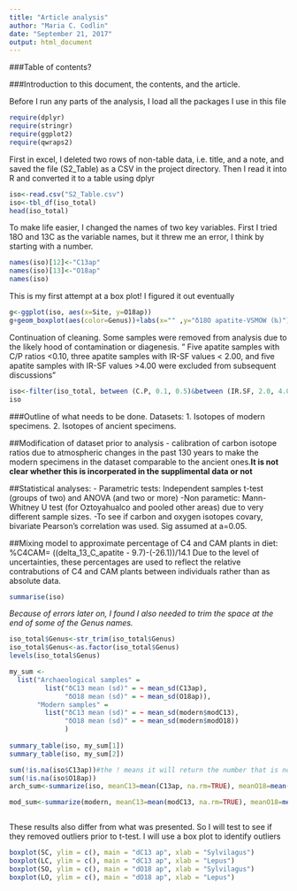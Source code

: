 ```yaml
---
title: "Article analysis"
author: "Maria C. Codlin"
date: "September 21, 2017"
output: html_document
---
```

###Table of contents?

###Introduction to this document, the contents, and the article.


Before I run any parts of the analysis, I load all the packages I use in this file
```r
require(dplyr)
require(stringr)
require(ggplot2)
require(qwraps2)
```
First in excel, I deleted two rows of non-table data, i.e. title, and a note, and saved the file (S2_Table) as a CSV in the project directory. Then I read it into R and converted it to a table using dplyr
```r
iso<-read.csv("S2_Table.csv")
iso<-tbl_df(iso_total)
head(iso_total)
```

To make life easier, I changed the names of two key variables. First I tried 18O and 13C as the variable names, but it threw me an error, I think by starting with a number. 
```r
names(iso)[12]<-"C13ap"
names(iso)[13]<-"O18ap"
names(iso)
```
This is my first attempt at a box plot! I figured it out eventually
```r
g<-ggplot(iso, aes(x=Site, y=O18ap))
g+geom_boxplot(aes(color=Genus))+labs(x="" ,y="δ18O apatite-VSMOW (‰)")
```
Continuation of cleaning. Some samples were removed from analysis due to the likely hood of contamination or diagenesis. " Five apatite samples with C/P ratios <0.10, three apatite samples with IR-SF values < 2.00, and five apatite samples with IR-SF values >4.00 were excluded from subsequent discussions"

```r
iso<-filter(iso_total, between (C.P, 0.1, 0.5)&between (IR.SF, 2.0, 4.0))
iso            
```

###Outline of what needs to be done. 
Datasets: 1. Isotopes of modern specimens. 2. Isotopes of ancient specimens.




##Modification of dataset prior to analysis
- calibration of carbon isotope ratios due to atmospheric changes in the past 130 years to make the modern specimens in the dataset comparable to the ancient ones.**It is not clear whether this is incorperated in the supplimental data or not**  



##Statistical analyses:
- Parametric tests: Independent samples t-test (groups of two) and ANOVA (and two or more)
-Non parametic: Mann-Whitney U test (for Oztoyahualco and pooled other areas) due to very different sample sizes.
-To see if carbon and oxygen isotopes covary, bivariate Pearson's correlation was used. Sig assumed at a=0.05.

##Mixing model to approximate percentage of C4 and CAM plants in diet:
%C4CAM= ((delta_13_C_apatite - 9.7)-(-26.1))/14.1
Due to the level of uncertainties, these percentages are used to reflect the relative contrabutions of C4 and CAM plants between individuals rather than as absolute data. 


```r
summarise(iso)

```



*Because of errors later on, I found I also needed to trim the space at the end of some of the Genus names.* 
```r
iso_total$Genus<-str_trim(iso_total$Genus)
iso_total$Genus<-as.factor(iso_total$Genus)
levels(iso_total$Genus)
```


```r
my_sum <- 
  list("Archaeological samples" = 
         list("δC13 mean (sd)" = ~ mean_sd(C13ap),
              "δO18 mean (sd)" = ~ mean_sd(O18ap)),
       "Modern samples" = 
         list("δC13 mean (sd)" = ~ mean_sd(modern$modC13),
              "δO18 mean (sd)" = ~ mean_sd(modern$modO18))
              )
              
summary_table(iso, my_sum[1])
summary_table(iso, my_sum[2])
```



```r
sum(!is.na(iso$C13ap))#the ! means it will return the number that is not NA
sum(!is.na(iso$O18ap))
arch_sum<-summarize(iso, meanC13=mean(C13ap, na.rm=TRUE), meanO18=mean(O18ap, na.rm=TRUE), sdC13=sd(C13ap, na.rm=TRUE), sdO18=sd(O18ap, na.rm=TRUE))%>%print()

mod_sum<-summarize(modern, meanC13=mean(modC13, na.rm=TRUE), meanO18=mean(modO18, na.rm=TRUE), seC13=std.error(modC13, na.rm=TRUE), sdO18=sd(modO18, na.rm=TRUE))%>%print()



```



These results also differ from what was presented. So I will test to see if they removed outliers prior to t-test. I will use a box plot to identify outliers
```r
boxplot(SC, ylim = c(), main = "dC13 ap", xlab = "Sylvilagus")
boxplot(LC, ylim = c(), main = "dC13 ap", xlab = "Lepus")
boxplot(SO, ylim = c(), main = "dO18 ap", xlab = "Sylvilagus")
boxplot(LO, ylim = c(), main = "dO18 ap", xlab = "Lepus")
```